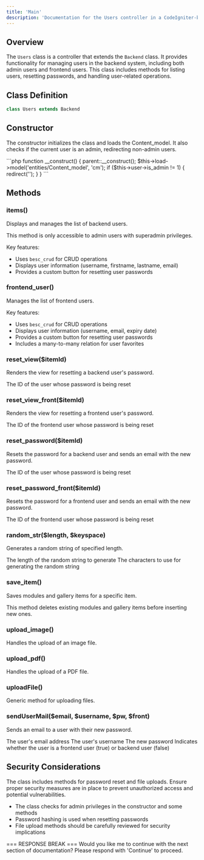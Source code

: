 ```yaml
---
title: 'Main'
description: 'Documentation for the Users controller in a CodeIgniter-based backend system'
---
```


## Overview

The `Users` class is a controller that extends the `Backend` class. It provides functionality for managing users in the backend system, including both admin users and frontend users. This class includes methods for listing users, resetting passwords, and handling user-related operations.

## Class Definition

```php
class Users extends Backend
```

## Constructor

The constructor initializes the class and loads the Content_model. It also checks if the current user is an admin, redirecting non-admin users.

<CodeGroup>
```php
function __construct()
{
    parent::__construct();
    $this->load->model('entities/Content_model', 'cm');
    if ($this->user->is_admin != 1) {
        redirect('');
    }
}
```
</CodeGroup>

## Methods

### items()

Displays and manages the list of backend users.

<Note>
This method is only accessible to admin users with superadmin privileges.
</Note>

Key features:
- Uses `besc_crud` for CRUD operations
- Displays user information (username, firstname, lastname, email)
- Provides a custom button for resetting user passwords

### frontend_user()

Manages the list of frontend users.

Key features:
- Uses `besc_crud` for CRUD operations
- Displays user information (username, email, expiry date)
- Provides a custom button for resetting user passwords
- Includes a many-to-many relation for user favorites

### reset_view($itemId)

Renders the view for resetting a backend user's password.

<Param name="itemId" type="integer">
  The ID of the user whose password is being reset
</Param>

### reset_view_front($itemId)

Renders the view for resetting a frontend user's password.

<Param name="itemId" type="integer">
  The ID of the frontend user whose password is being reset
</Param>

### reset_password($itemId)

Resets the password for a backend user and sends an email with the new password.

<Param name="itemId" type="integer">
  The ID of the user whose password is being reset
</Param>

### reset_password_front($itemId)

Resets the password for a frontend user and sends an email with the new password.

<Param name="itemId" type="integer">
  The ID of the frontend user whose password is being reset
</Param>

### random_str($length, $keyspace)

Generates a random string of specified length.

<Param name="length" type="integer">
  The length of the random string to generate
</Param>
<Param name="keyspace" type="string" default="'0123456789abcdefghijklmnopqrstuvwxyzABCDEFGHIJKLMNOPQRSTUVWXYZ'">
  The characters to use for generating the random string
</Param>

### save_item()

Saves modules and gallery items for a specific item.

<Note>
This method deletes existing modules and gallery items before inserting new ones.
</Note>

### upload_image()

Handles the upload of an image file.

### upload_pdf()

Handles the upload of a PDF file.

### uploadFile()

Generic method for uploading files.

### sendUserMail($email, $username, $pw, $front)

Sends an email to a user with their new password.

<Param name="email" type="string">
  The user's email address
</Param>
<Param name="username" type="string">
  The user's username
</Param>
<Param name="pw" type="string">
  The new password
</Param>
<Param name="front" type="boolean">
  Indicates whether the user is a frontend user (true) or backend user (false)
</Param>

## Security Considerations

<Warning>
The class includes methods for password reset and file uploads. Ensure proper security measures are in place to prevent unauthorized access and potential vulnerabilities.
</Warning>

- The class checks for admin privileges in the constructor and some methods
- Password hashing is used when resetting passwords
- File upload methods should be carefully reviewed for security implications

=== RESPONSE BREAK ===
Would you like me to continue with the next section of documentation? Please respond with 'Continue' to proceed.